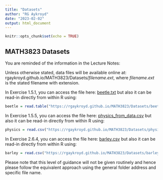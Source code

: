 ```yaml
---
title: "Datasets"
author: "RG Aykroyd"
date: "2023-02-02"
output: html_document
---
```


```r
knitr::opts_chunk$set(echo = TRUE)
```

## MATH3823 Datasets

::: callout-important
You are reminded of the information in the Lecture Notes:

Unless otherwise stated, data files will be available online at: rgaykroyd.github.io/MATH3823/Datasets/*filename.ext*, where *filename.ext* is the stated filename with extension.
:::

In Exercise 1.5.1, you can access the file here: [beetle.txt](https://rgaykroyd.github.io/MATH3823/Datasets/beetle.txt) but also it can be read-in directly from within R using:

```r
beetle = read.table("https://rgaykroyd.github.io/MATH3823/Datasets/beetle.txt", header=T)
```

In Exercise 1.5.5, you can access the file here: [physics_from_data.csv](https://rgaykroyd.github.io/MATH3823/Datasets/physics_from_data.csv) but also it can be read-in directly from within R using: 

```r
physics = read.csv("https://rgaykroyd.github.io/MATH3823/Datasets/physics_from_data.csv", header=T)
```

In Exercise 2.6.4, you can access the file here: [barley.csv](https://rgaykroyd.github.io/MATH3823/Datasets/barley.csv) but also it can be read-in directly from within R using: 

```r
barley = read.csv("https://rgaykroyd.github.io/MATH3823/Datasets/barley.csv", header=T)
```


::: callout-important
Please note that this level of guidance will not be given routinely and hence please follow the equivalent approach using the general folder address and specific file name. 
:::